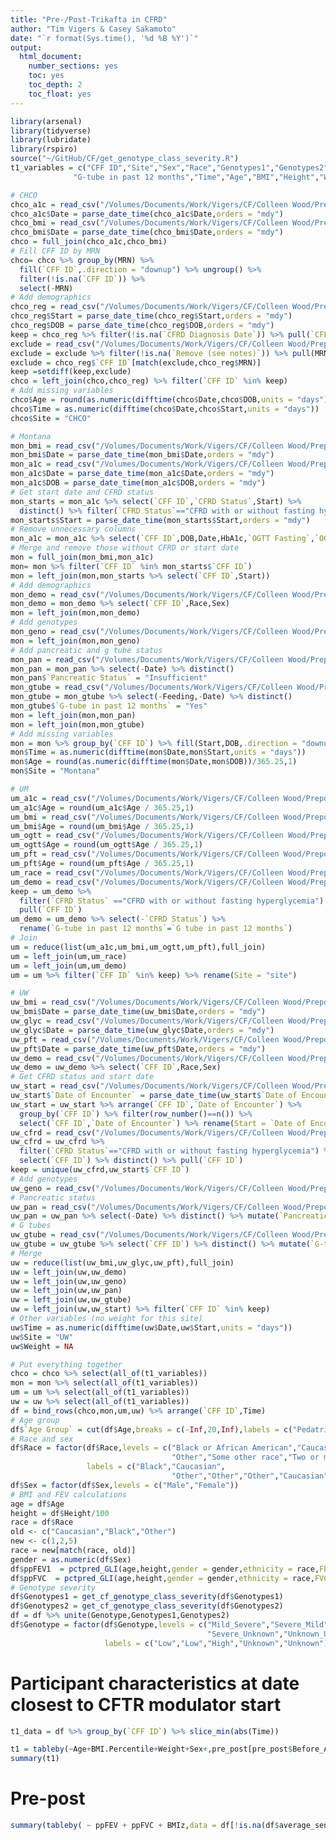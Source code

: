 ```yaml
---
title: "Pre-/Post-Trikafta in CFRD"
author: "Tim Vigers & Casey Sakamoto"
date: "`r format(Sys.time(), '%d %B %Y')`"
output:
  html_document:
    number_sections: yes
    toc: yes
    toc_depth: 2
    toc_float: yes
---
```


```r
library(arsenal)
library(tidyverse)
library(lubridate)
library(rspiro)
source("~/GitHub/CF/get_genotype_class_severity.R")
t1_variables = c("CFF ID","Site","Sex","Race","Genotypes1","Genotypes2","Pancreatic Status",
              "G-tube in past 12 months","Time","Age","BMI","Height","Weight","FEV1","FVC")
```

```r
# CHCO
chco_a1c = read_csv("/Volumes/Documents/Work/Vigers/CF/Colleen Wood/Prepost Triakfta/Data_Cleaned/chco_glycemic.csv",show_col_types = F)
chco_a1c$Date = parse_date_time(chco_a1c$Date,orders = "mdy")
chco_bmi = read_csv("/Volumes/Documents/Work/Vigers/CF/Colleen Wood/Prepost Triakfta/Data_Cleaned/chco_bmi_pft.csv",show_col_types = F)
chco_bmi$Date = parse_date_time(chco_bmi$Date,orders = "mdy")
chco = full_join(chco_a1c,chco_bmi)
# Fill CFF ID by MRN
chco= chco %>% group_by(MRN) %>% 
  fill(`CFF ID`,.direction = "downup") %>% ungroup() %>%
  filter(!is.na(`CFF ID`)) %>%
  select(-MRN)
# Add demographics
chco_reg = read_csv("/Volumes/Documents/Work/Vigers/CF/Colleen Wood/Prepost Triakfta/Data_Cleaned/chco_registry.csv",show_col_types = F)
chco_reg$Start = parse_date_time(chco_reg$Start,orders = "mdy")
chco_reg$DOB = parse_date_time(chco_reg$DOB,orders = "mdy")
keep = chco_reg %>% filter(!is.na(`CFRD Diagnosis Date`)) %>% pull(`CFF ID`)
exclude = read_csv("/Volumes/Documents/Work/Vigers/CF/Colleen Wood/Prepost Triakfta/Data_Cleaned/chco_insulin.csv",show_col_types = F)
exclude = exclude %>% filter(!is.na(`Remove (see notes)`)) %>% pull(MRN)
exclude = chco_reg$`CFF ID`[match(exclude,chco_reg$MRN)]
keep =setdiff(keep,exclude)
chco = left_join(chco,chco_reg) %>% filter(`CFF ID` %in% keep)
# Add missing variables
chco$Age = round(as.numeric(difftime(chco$Date,chco$DOB,units = "days"))/365.25,1)
chco$Time = as.numeric(difftime(chco$Date,chco$Start,units = "days"))
chco$Site = "CHCO"
```

```r
# Montana
mon_bmi = read_csv("/Volumes/Documents/Work/Vigers/CF/Colleen Wood/Prepost Triakfta/Data_Cleaned/montana_bmi_pft.csv",show_col_types = F)
mon_bmi$Date = parse_date_time(mon_bmi$Date,orders = "mdy")
mon_a1c = read_csv("/Volumes/Documents/Work/Vigers/CF/Colleen Wood/Prepost Triakfta/Data_Cleaned/montana_glycemic_registry.csv",show_col_types = F)
mon_a1c$Date = parse_date_time(mon_a1c$Date,orders = "mdy")
mon_a1c$DOB = parse_date_time(mon_a1c$DOB,orders = "mdy")
# Get start date and CFRD status
mon_starts = mon_a1c %>% select(`CFF ID`,`CFRD Status`,Start) %>% 
  distinct() %>% filter(`CFRD Status`=="CFRD with or without fasting hyperglycemia")
mon_starts$Start = parse_date_time(mon_starts$Start,orders = "mdy")
# Remove unnecessary columns
mon_a1c = mon_a1c %>% select(`CFF ID`,DOB,Date,HbA1c,`OGTT Fasting`,`OGTT Two Hour`)
# Merge and remove those without CFRD or start date
mon = full_join(mon_bmi,mon_a1c)
mon= mon %>% filter(`CFF ID` %in% mon_starts$`CFF ID`)
mon = left_join(mon,mon_starts %>% select(`CFF ID`,Start))
# Add demographics
mon_demo = read_csv("/Volumes/Documents/Work/Vigers/CF/Colleen Wood/Prepost Triakfta/Data_Cleaned/montana_demo.csv",show_col_types = F)
mon_demo = mon_demo %>% select(`CFF ID`,Race,Sex)
mon = left_join(mon,mon_demo)
# Add genotypes
mon_geno = read_csv("/Volumes/Documents/Work/Vigers/CF/Colleen Wood/Prepost Triakfta/Data_Cleaned/montana_genotypes.csv",show_col_types = F)
mon = left_join(mon,mon_geno)
# Add pancreatic and g tube status
mon_pan = read_csv("/Volumes/Documents/Work/Vigers/CF/Colleen Wood/Prepost Triakfta/Data_Cleaned/montana_pancreatic_insufficient.csv",show_col_types = F)
mon_pan = mon_pan %>% select(-Date) %>% distinct()
mon_pan$`Pancreatic Status` = "Insufficient"
mon_gtube = read_csv("/Volumes/Documents/Work/Vigers/CF/Colleen Wood/Prepost Triakfta/Data_Cleaned/montana_gtubes.csv",show_col_types = F)
mon_gtube = mon_gtube %>% select(-Feeding,-Date) %>% distinct()
mon_gtube$`G-tube in past 12 months` = "Yes"
mon = left_join(mon,mon_pan)
mon = left_join(mon,mon_gtube)
# Add missing variables
mon = mon %>% group_by(`CFF ID`) %>% fill(Start,DOB,.direction = "downup")
mon$Time = as.numeric(difftime(mon$Date,mon$Start,units = "days"))
mon$Age = round(as.numeric(difftime(mon$Date,mon$DOB))/365.25,1)
mon$Site = "Montana"
```

```r
# UM
um_a1c = read_csv("/Volumes/Documents/Work/Vigers/CF/Colleen Wood/Prepost Triakfta/Data_Cleaned/um_a1cs.csv",show_col_types = F)
um_a1c$Age = round(um_a1c$Age / 365.25,1)
um_bmi = read_csv("/Volumes/Documents/Work/Vigers/CF/Colleen Wood/Prepost Triakfta/Data_Cleaned/um_bmi.csv",show_col_types = F)
um_bmi$Age = round(um_bmi$Age / 365.25,1)
um_ogtt = read_csv("/Volumes/Documents/Work/Vigers/CF/Colleen Wood/Prepost Triakfta/Data_Cleaned/um_ogtt.csv",show_col_types = F)
um_ogtt$Age = round(um_ogtt$Age / 365.25,1)
um_pft = read_csv("/Volumes/Documents/Work/Vigers/CF/Colleen Wood/Prepost Triakfta/Data_Cleaned/um_pfts.csv",show_col_types = F)
um_pft$Age = round(um_pft$Age / 365.25,1)
um_race = read_csv("/Volumes/Documents/Work/Vigers/CF/Colleen Wood/Prepost Triakfta/Data_Cleaned/um_race.csv",show_col_types = F)
um_demo = read_csv("/Volumes/Documents/Work/Vigers/CF/Colleen Wood/Prepost Triakfta/Data_Cleaned/um_demo.csv",show_col_types = F)
keep = um_demo %>% 
  filter(`CFRD Status` =="CFRD with or without fasting hyperglycemia") %>%
  pull(`CFF ID`)
um_demo = um_demo %>% select(-`CFRD Status`) %>% 
  rename(`G-tube in past 12 months`=`G tube in past 12 months`)
# Join
um = reduce(list(um_a1c,um_bmi,um_ogtt,um_pft),full_join)
um = left_join(um,um_race)
um = left_join(um,um_demo)
um = um %>% filter(`CFF ID` %in% keep) %>% rename(Site = "site")
```

```r
# UW
uw_bmi = read_csv("/Volumes/Documents/Work/Vigers/CF/Colleen Wood/Prepost Triakfta/Data_Cleaned/uw_bmi.csv",show_col_types = F)
uw_bmi$Date = parse_date_time(uw_bmi$Date,orders = "mdy")
uw_glyc = read_csv("/Volumes/Documents/Work/Vigers/CF/Colleen Wood/Prepost Triakfta/Data_Cleaned/uw_glycemic.csv",show_col_types = F)
uw_glyc$Date = parse_date_time(uw_glyc$Date,orders = "mdy")
uw_pft = read_csv("/Volumes/Documents/Work/Vigers/CF/Colleen Wood/Prepost Triakfta/Data_Cleaned/uw_pft.csv",show_col_types = F)
uw_pft$Date = parse_date_time(uw_pft$Date,orders = "mdy")
uw_demo = read_csv("/Volumes/Documents/Work/Vigers/CF/Colleen Wood/Prepost Triakfta/Data_Cleaned/uw_demo.csv",show_col_types = F)
uw_demo = uw_demo %>% select(`CFF ID`,Race,Sex)
# Get CFRD status and start date
uw_start = read_csv("/Volumes/Documents/Work/Vigers/CF/Colleen Wood/Prepost Triakfta/Data_Cleaned/uw_mods.csv",show_col_types = F)
uw_start$`Date of Encounter` = parse_date_time(uw_start$`Date of Encounter`,orders = "mdy")
uw_start = uw_start %>% arrange(`CFF ID`,`Date of Encounter`) %>% 
  group_by(`CFF ID`) %>% filter(row_number()==n()) %>%
  select(`CFF ID`,`Date of Encounter`) %>% rename(Start = `Date of Encounter`)
uw_cfrd = read_csv("/Volumes/Documents/Work/Vigers/CF/Colleen Wood/Prepost Triakfta/Data_Cleaned/uw_cfrd.csv",show_col_types = F)
uw_cfrd = uw_cfrd %>% 
  filter(`CFRD Status`=="CFRD with or without fasting hyperglycemia") %>% 
  select(`CFF ID`) %>% distinct() %>% pull(`CFF ID`)
keep = unique(uw_cfrd,uw_start$`CFF ID`)
# Add genotypes
uw_geno = read_csv("/Volumes/Documents/Work/Vigers/CF/Colleen Wood/Prepost Triakfta/Data_Cleaned/uw_genotypes.csv",show_col_types = F)
# Pancreatic status
uw_pan = read_csv("/Volumes/Documents/Work/Vigers/CF/Colleen Wood/Prepost Triakfta/Data_Cleaned/uw_pancreatic.csv",show_col_types = F)
uw_pan = uw_pan %>% select(-Date) %>% distinct() %>% mutate(`Pancreatic Status`="Insufficient")
# G tubes
uw_gtube = read_csv("/Volumes/Documents/Work/Vigers/CF/Colleen Wood/Prepost Triakfta/Data_Cleaned/uw_gtubes.csv",show_col_types = F)
uw_gtube = uw_gtube %>% select(`CFF ID`) %>% distinct() %>% mutate(`G-tube in past 12 months`="Yes")
# Merge
uw = reduce(list(uw_bmi,uw_glyc,uw_pft),full_join)
uw = left_join(uw,uw_demo)
uw = left_join(uw,uw_geno)
uw = left_join(uw,uw_pan)
uw = left_join(uw,uw_gtube)
uw = left_join(uw,uw_start) %>% filter(`CFF ID` %in% keep)
# Other variables (no weight for this site)
uw$Time = as.numeric(difftime(uw$Date,uw$Start,units = "days"))
uw$Site = "UW"
uw$Weight = NA
```

```r
# Put everything together
chco = chco %>% select(all_of(t1_variables))
mon = mon %>% select(all_of(t1_variables))
um = um %>% select(all_of(t1_variables))
uw = uw %>% select(all_of(t1_variables))
df = bind_rows(chco,mon,um,uw) %>% arrange(`CFF ID`,Time)
# Age group
df$`Age Group` = cut(df$Age,breaks = c(-Inf,20,Inf),labels = c("Pedatric","Adult"),right = F)
# Race and sex
df$Race = factor(df$Race,levels = c("Black or African American","Caucasian",
                                    "Other","Some other race","Two or more races","White"),
                 labels = c("Black","Caucasian",
                                    "Other","Other","Other","Caucasian"))
df$Sex = factor(df$Sex,levels = c("Male","Female"))
# BMI and FEV calculations
age = df$Age
height = df$Height/100
race = df$Race
old <- c("Caucasian","Black","Other")
new <- c(1,2,5)
race = new[match(race, old)]
gender = as.numeric(df$Sex)
df$ppFEV1  = pctpred_GLI(age,height,gender = gender,ethnicity = race,FEV1 = df$FEV1)
df$ppFVC  = pctpred_GLI(age,height,gender = gender,ethnicity = race,FVC = df$FVC)
# Genotype severity
df$Genotypes1 = get_cf_genotype_class_severity(df$Genotypes1)
df$Genotypes2 = get_cf_genotype_class_severity(df$Genotypes2)
df = df %>% unite(Genotype,Genotypes1,Genotypes2)
df$Genotype = factor(df$Genotype,levels = c("Mild_Severe","Severe_Mild","Severe_Severe",
                                            "Severe_Unknown","Unknown_Unknown"),
                     labels = c("Low","Low","High","Unknown","Unknown"))
```

# Participant characteristics at date closest to CFTR modulator start

```r
t1_data = df %>% group_by(`CFF ID`) %>% slice_min(abs(Time))

t1 = tableby(~Age+BMI.Percentile+Weight+Sex+,pre_post[pre_post$Before_After == "Before",])
summary(t1)
```

# Pre-post

```r
summary(tableby( ~ ppFEV + ppFVC + BMIz,data = df[!is.na(df$average_sensor),]))
```

